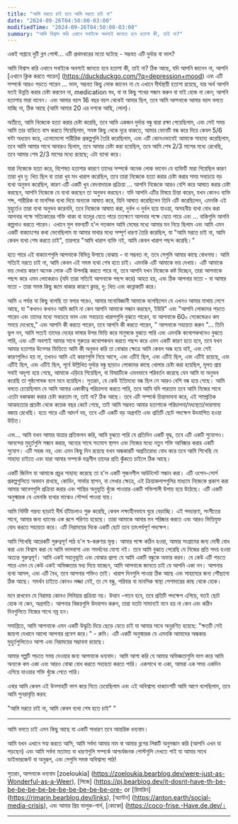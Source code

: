 ```yaml
---
title: "আমি মরতে চাই তবে আমি মরতে চাই না"
date: "2024-09-26T04:50:00-03:00"
modifiedTime: "2024-09-26T04:50:00-03:00"
summary: "আমি বিশ্বাস করি এখানে সবাইকে অবশ্যই জানতে হবে হতাশা কী, তাই না?"
---
```


একই সপ্তাহে দুটি ব্লগ পোস্ট… এটি প্রথমবারের মতো ঘটেছে - সম্ভবত এটি দুর্দান্ত বা ভাল?

আমি বিশ্বাস করি এখানে সবাইকে অবশ্যই জানতে হবে হতাশা কী, তাই না? ঠিক আছে, যদি আপনি জানেন না, আপনি [এখানে ক্লিক করতে পারেন] (https://duckduckgo.com/?q=depression+mood) এবং এটি সম্পর্কে আরও পড়তে পারেন ... ভাল, সম্ভবত কিছু লোক জানেন না যে এখানে দীর্ঘস্থায়ী হতাশা রয়েছে, যার অর্থ আপনি যতই উন্নতি করার চেষ্টা করবেন না, medication ষধ, বা যা কিছু শখের সন্ধান করুন বা যাই হোক না কেন; আপনি হতাশায় মারা যাবেন। এবং আমার বয়স 16 বছর বয়স থেকেই আমার ছিল, তবে আমি আপনাকে আমার বয়স বলতে যাচ্ছি না, ঠিক আছে (আমি আমার 20 এর দশকে আছি, লোল)।

অতীতে, আমি নিজেকে হত্যা করার চেষ্টা করেছি, তবে আমি একজন দুর্দান্ত বন্ধু দ্বারা রক্ষা পেয়েছিলাম, এবং সেই সময় আমি তার বাড়িতে বাস করতে গিয়েছিলাম, সমস্ত কিছু থেকে দূরে থাকতে, আমার ফোনটি বন্ধ করে দিয়ে কেবল 5/6 ঘন্টা অধ্যয়ন করে, এলোমেলো শারীরিক প্রকল্পগুলি তৈরি করেছিলাম, এবং এটি কোনওভাবেই আমাকে সাহায্য করেছিলাম, তবে আমি আমার সাথে আবারও ছিলাম, তবে আমার চেষ্টা করা হয়েছিল, তবে আমি শেষ 2/3 মাসের মধ্যে রেখেছি, তবে আমার শেষ 2/3 মাসের মধ্যে রয়েছে; এটা ব্যাথা করে।

যারা নিজেকে হত্যা করে, বিশেষত হতাশার কারণে তাদের সম্পর্কে অনেক লোক ভাবেন যে ব্যক্তিটি মারা গিয়েছিল কারণ তারা খুব দু: খিত ছিল বা তারা খুব মন খারাপ করেছিল, তবে তারা নিজেকে হত্যা করার চেষ্টা করার সময় সবচেয়ে বড় ব্যথা অনুভব করেছিল, কারণ এটি একটি খুব বেদনাদায়ক প্রক্রিয়া ... আপনি নিজেকে আরও বেশি করে আঘাত করার চেষ্টা করছেন, আপনি নিজেকে যে ব্যথা করছেন তা অনুভব করছেন। যদি আপনি এটির বিষয়ে চিন্তা করেন, যখন কোনও ব্যক্তি শব্দ, শারীরিক বা মানসিক ব্যথা দিয়ে অন্যকে আঘাত করে, যিনি আঘাত করেছিলেন তিনি এটি করেছিলেন, এমনকি এই মুহুর্তেও তারা ব্যথা অনুভব করেননি, তবে নিজেকে আঘাত করা, দুর্বল ও দুর্বল হয়ে যাওয়া, অসহনীয় ব্যথা বোধ করা আপনার পক্ষে সত্যিকারের শক্তি থাকা বা যতদূর যেতে পারে ততক্ষণে আপনার পক্ষে যেতে পারে এবং ... বাকিগুলি আপনি কল্পনাও করতে পারেন।
এখানে মুল বক্তব্যটি হ'ল গতকাল আমি মেঘের মধ্যে আমার মন নিয়ে ছিলাম এবং আমি এমন একটি বাক্যাংশের কথা ভেবেছিলাম যা আমার মাথার মধ্যে সম্পূর্ণ ধারণা তৈরি করেছিল, যা "আমি মরতে চাই না, আমি কেবল ব্যথা শেষ করতে চাই", তারপরে "আমি খারাপ ব্যক্তি নই, আমি কেবল খারাপ পছন্দ করেছি।"

হতে পারে এই বাক্যাংশগুলি আপনাকে বিভিন্ন উপায়ে বোঝায় - বা সম্ভবত না, তবে সেগুলি আমার কাছে বোধগম্য। আমি সত্যিই মরতে চাই না, আমি কেবল এই সমস্ত ব্যথা শেষ হতে চাই। এমনকি এটি আমাকে ভয় দেখায়। এটি আমাকে ভয় দেখায় কারণ অনেক লোক এটি উপলব্ধি করতে পারে না, তবে আপনি যখন নিজেকে কষ্ট দিচ্ছেন, তারা আপনাকে পছন্দ করে এমন লোকেরাও (যদি তারা সত্যিই আপনাকে পছন্দ করে) আহত হয়, এবং ঠিক আপনার মতো - বা আমার মতো - তারা সমস্ত কিছু জমে থাকার কারণে ক্লান্ত, দু: খিত এবং কান্নাকাটি করে।

আমি এ পর্যন্ত যা কিছু বলেছি তা বলার পরেও, আমার মনোবিজ্ঞানী আমাকে বলেছিলেন যে এখনও আমার মাথায় লেগে আছে, যা "কখনও কখনও আমি জানি না কেন আপনি আমাকে সন্ধান করছেন, ইউরি" এবং "আপনি লোকদের পড়তে পারেন এবং তাদের মধ্যে সবচেয়ে ভাল এবং সবচেয়ে খারাপগুলি বুঝতে পারেন, যা আপনাকে 60০ সেকেন্ডেরও কম সময়ে দেখেছে," এবং আপনি কী করতে পারেন, তবে আপনি কী করতে পারেন, " আপনাকে সহায়তা করুন "... তিনি ভুল নন, আমি সত্যই তাদের দেহের ভাষার উপর ভিত্তি করে মানুষকে বুঝতে পারি এবং এমনকি কথোপকথনেও বুঝতে পারি, এবং এটি অবশ্যই আমার সাথে গুরুতর কথোপকথন করতে পছন্দ করে এমন একটি কারণ হতে হবে, তবে যখন আমার হতাশার উত্সের ভিত্তিতে আমি কী অনুভব করি তা বোঝার ক্ষেত্রে আমি কেবল অন্ধ হয়ে যাই, এবং সেই কারণগুলিও হয় না, তখনও আমি এই কারণগুলি নিয়ে আসে, এবং এটিই ছিল, এবং এটিই ছিল, এবং এটিই রয়েছে, এবং এটিই ছিল, এবং এটিই ছিল, পূর্বে উল্লিখিত দুর্দান্ত বন্ধু ছাড়াও লোকদের কাছে খোলার চেষ্টা করা হয়েছিল, মূলত প্রায় সবাই অদৃশ্য হয়ে গেছে, আমাকে এড়িয়ে গিয়েছিল, বা বিষয়টিকে এমনভাবে পরিবর্তন করেছে যেন আমি যা অনুভব করেছি তা পৃষ্ঠপোষক বলে মনে হয়েছিল। সুতরাং, যে কেউ ইতিমধ্যে বন্ধ ছিল সে আরও বেশি বন্ধ হয়ে গেছে।
আমি বলতে চেয়েছিলাম যে আমি আমার একাকীত্ব পরিচালনা করতে পারি, তবে আমি যদি পারতাম তবে আমি নিজের সাথে এতটা বকাঝকা করার চেষ্টা করতাম না, তাই না? ঠিক আছে। তবে এটি সম্পর্কে চিন্তাভাবনা করে, এই সাম্প্রতিক আত্মহত্যার প্রচেষ্টা থেকে কয়েক বছর কেটে গেছে, তাই আমি সম্ভবত আমার হতাশাকে পরিচালনা/মধ্যস্থতা/ভারসাম্য বজায় রেখেছি। হতে পারে এটি আদর্শ নয়, তবে এটি একটি বড় অগ্রগতি এবং প্রতিটি ছোট পদক্ষেপ উদযাপিত হওয়া উচিত।

এবং… আমি যখন আমার যাত্রার প্রতিফলন করি, আমি বুঝতে পারি যে প্রতিদিন একটি যুদ্ধ, তবে এটি একটি সুযোগও। আনন্দের মুহুর্তগুলি সন্ধান করার, অন্যের সাথে সংযোগ স্থাপন এবং নিজের মধ্যে নতুন শক্তি আবিষ্কার করার একটি সুযোগ। এটি সহজ নয়, এবং এমন কিছু দিন রয়েছে যখন অন্ধকারটি অপ্রতিরোধ্য বোধ করে তবে আমি শিখেছি যে সাহায্য চাইতে এবং যারা আমার সম্পর্কে যত্নশীল তাদের প্রতি ঝুঁকতে চাইলে ঠিক আছে।

একটি জিনিস যা আমাকে প্রচুর সাহায্য করেছে তা হ'ল একটি সৃজনশীল আউটলেট সন্ধান করা। এটি ওপেন-সোর্স প্রকল্পগুলিতে অবদান রাখছে, কোডিং, সার্ভার স্থাপন, বা লেখার ক্ষেত্রে, এই ক্রিয়াকলাপগুলির মাধ্যমে নিজেকে প্রকাশ করা আমার আবেগগুলি প্রক্রিয়া করার এবং শান্তির অনুভূতি খুঁজে পাওয়ার একটি শক্তিশালী উপায় হয়ে উঠেছে। এটি একটি অনুস্মারক যে এমনকি ব্যথার মাঝেও সৌন্দর্য পাওয়া যায়।

আমি নির্দিষ্ট গন্তব্য ছাড়াই দীর্ঘ হাঁটাচলাও শুরু করেছি, কেবল লক্ষ্যহীনভাবে ঘুরে বেড়াচ্ছি। এই পদচারণা, সংগীতের সাথে, আমার জন্য ধ্যানের এক রূপে পরিণত হয়েছে। তারা আমাকে আমার মন পরিষ্কার করতে এবং আরও ভিত্তিযুক্ত বোধ করতে সহায়তা করে। এটি নিরাময়ের দিকে একটি ছোট তবে তাৎপর্যপূর্ণ পদক্ষেপ।

আমি শিখেছি আরেকটি গুরুত্বপূর্ণ পাঠ হ'ল স্ব-করুণার মূল্য। আমার পক্ষে কঠিন হওয়া, আমার সংগ্রামের জন্য দোষী বোধ করা এবং বিশ্বাস করা যে আমি ভালবাসা এবং সমর্থনের যোগ্য নই। তবে আমি বুঝতে পেরেছি যে নিজের প্রতি সদয় হওয়া অত্যন্ত গুরুত্বপূর্ণ। আমি একই সহানুভূতি এবং বোঝার প্রাপ্য যে আমি একটি বন্ধুকে অফার করব।
যে কেউ এটি পড়তে পারে এমন যে কেউ একই অভিজ্ঞতার মধ্য দিয়ে যাচ্ছেন, আমি আপনাকে জানতে চাই যে আপনি একা নন। আপনার ব্যথা আসল, এবং এটি বৈধ, তবে আপনার শক্তিও তাই। খারাপ দিনগুলি পাওয়া ঠিক আছে এবং সাহায্যের জন্য পৌঁছানো ঠিক আছে। সমর্থন চাইতে কোনও লজ্জা নেই, তা সে বন্ধু, পরিবার বা মানসিক স্বাস্থ্য পেশাদারের কাছ থেকে হোক।

মনে রাখবেন যে নিরাময় কোনও লিনিয়ার প্রক্রিয়া নয়। উত্থান -পতন হবে, তবে প্রতিটি পদক্ষেপ এগিয়ে, যতই ছোট হোক না কেন, অগ্রগতি। আপনার বিজয়গুলি উদযাপন করুন, তারা যতটা সামান্যই মনে হয় না কেন এবং কঠিন দিনগুলিতে নিজের সাথে নম্র হন।

সমাপ্তিতে, আমি আপনাকে এমন একটি উদ্ধৃতি দিয়ে ছেড়ে যেতে চাই যা আমার সাথে অনুরণিত হয়েছে: "ক্ষতটি সেই জায়গা যেখানে আলো আপনার প্রবেশ করে।" - রুমি। এটি একটি অনুস্মারক যে এমনকি আমাদের অন্ধকার মুহুর্তগুলিতেও আশা এবং নিরাময়ের সম্ভাবনা রয়েছে।

আমার গল্পটি পড়তে সময় দেওয়ার জন্য আপনাকে ধন্যবাদ। আমি আশা করি যে আমার অভিজ্ঞতাগুলি ভাগ করে আমি অন্যকে কম একা এবং আরও বোঝা বোধ করতে সহায়তা করতে পারি। একসাথে বা একা, আমরা এক সময় একদিন এগিয়ে যাওয়ার শক্তি খুঁজে পেতে পারি।

এবার আমি কেবল এই উত্সাহটি ভাগ করে নিতে চেয়েছিলাম এবং এই অবিশ্বাস্য বাক্যাংশটি আমি আগে বলেছিলাম, তবে আমি পুনরাবৃত্তি করব:

"আমি মরতে চাই না, আমি কেবল ব্যথা শেষ হতে চাই” "


---


আমি বলতে চাই এমন কিছু আছে যা একটি সাধারণ তবে আন্তরিক ধন্যবাদ।

আমি যখন এখানে সহ্য করতে আসি, আমি সর্বদা আমার নাম বা আমার ব্লগের লিঙ্কটি অনুসন্ধান করি (আপনি এখন যা পড়ছেন) এবং আমি সর্বদা মতামত বা ধারণাগুলি সম্পর্কে আশ্চর্যজনক পোস্টগুলি দেখতে পাই যা আমার সাথে ডাইভারজেন্ট বা অনুরূপ, এবং সেগুলি সমস্ত অবিশ্বাস্য পাঠ!

সুতরাং, আপনাকে ধন্যবাদ [zoeloukia] (https://zoeloukia.bearblog.dev/were-just-as-Wonderful-as-a-Weer), [পিজে] (https://pj.bearblog.dev/it-dosnt-have-th-be-be-be-be-be-be-be-be-be-be-be-ore- or [রিমারিন] (https://rimarin.bearblog.dev/links), [অ্যান্টন] (https://anton.earth/social-media-crisis), এবং আমার প্রিয় ভালুক-গার্ল, [কোকো] (https://coco-frise.-Have.de.dev/।


---